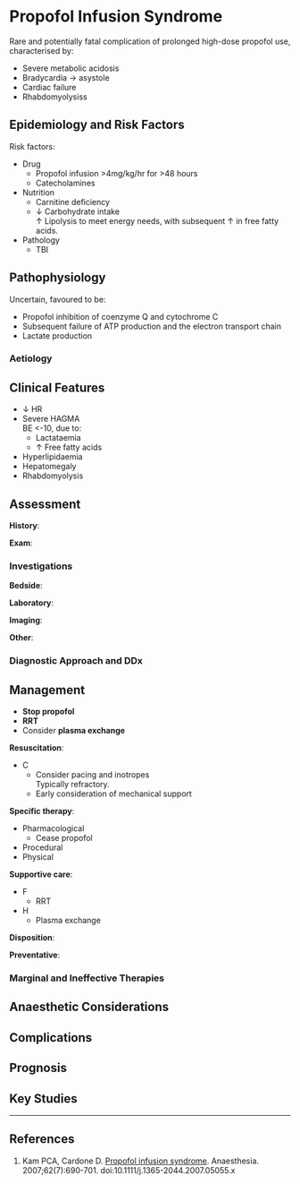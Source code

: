# Propofol Infusion Syndrome

Rare and potentially fatal complication of prolonged high-dose propofol use, characterised by:

* Severe metabolic acidosis
* Bradycardia → asystole
* Cardiac failure
* Rhabdomyolysiss


## Epidemiology and Risk Factors

Risk factors:

* Drug
	* Propofol infusion >4mg/kg/hr for >48 hours
	* Catecholamines
* Nutrition
	* Carnitine deficiency
	* ↓ Carbohydrate intake\
	↑ Lipolysis to meet energy needs, with subsequent ↑ in free fatty acids.
* Pathology
	* TBI


## Pathophysiology

Uncertain, favoured to be:

* Propofol inhibition of coenzyme Q and cytochrome C
* Subsequent failure of ATP production and the electron transport chain
*  Lactate production


### Aetiology

## Clinical Features

* ↓ HR
* Severe HAGMA\
BE <-10, due to:
	* Lactataemia
	* ↑ Free fatty acids
* Hyperlipidaemia
* Hepatomegaly
* Rhabdomyolysis


## Assessment

**History**:

**Exam**:

### Investigations

**Bedside**:

**Laboratory**:

**Imaging**:

**Other**:


### Diagnostic Approach and DDx


## Management

:::priority
* **Stop propofol**
* **RRT**
* Consider **plasma exchange**
:::


**Resuscitation**:

* C
	* Consider pacing and inotropes\
	Typically refractory.
	* Early consideration of mechanical support


**Specific therapy**:

* Pharmacological
	* Cease propofol
* Procedural
* Physical


**Supportive care**:

* F
	* RRT
* H
	* Plasma exchange

**Disposition**:

**Preventative**:


### Marginal and Ineffective Therapies

## Anaesthetic Considerations

## Complications

## Prognosis

## Key Studies


---

## References

1. Kam PCA, Cardone D. [Propofol infusion syndrome](https://associationofanaesthetists-publications.onlinelibrary.wiley.com/doi/pdf/10.1111/j.1365-2044.2007.05055.x). Anaesthesia. 2007;62(7):690-701. doi:10.1111/j.1365-2044.2007.05055.x
